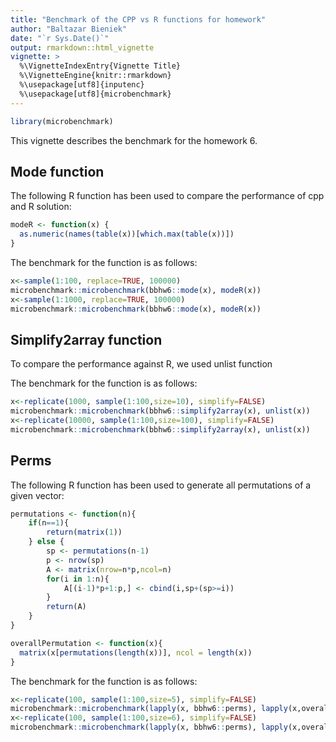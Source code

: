 ```yaml
---
title: "Benchmark of the CPP vs R functions for homework"
author: "Baltazar Bieniek"
date: "`r Sys.Date()`"
output: rmarkdown::html_vignette
vignette: >
  %\VignetteIndexEntry{Vignette Title}
  %\VignetteEngine{knitr::rmarkdown}
  %\usepackage[utf8]{inputenc}
  %\usepackage[utf8]{microbenchmark}
---
```


```r
library(microbenchmark)

```


This vignette describes the benchmark for the homework 6.

## Mode function

The following R function has been used to compare the performance of cpp and R solution:

```r
modeR <- function(x) {
  as.numeric(names(table(x))[which.max(table(x))]) 
}
```

The benchmark for the function is as follows:
```r

x<-sample(1:100, replace=TRUE, 100000)
microbenchmark::microbenchmark(bbhw6::mode(x), modeR(x))
x<-sample(1:1000, replace=TRUE, 100000)
microbenchmark::microbenchmark(bbhw6::mode(x), modeR(x))
```

## Simplify2array function

To compare the performance against R, we used unlist function


The benchmark for the function is as follows:
```r

x<-replicate(1000, sample(1:100,size=10), simplify=FALSE)
microbenchmark::microbenchmark(bbhw6::simplify2array(x), unlist(x))
x<-replicate(10000, sample(1:100,size=100), simplify=FALSE)
microbenchmark::microbenchmark(bbhw6::simplify2array(x), unlist(x))
```


## Perms

The following R function has been used to generate all permutations of a given vector:

```r
permutations <- function(n){
    if(n==1){
        return(matrix(1))
    } else {
        sp <- permutations(n-1)
        p <- nrow(sp)
        A <- matrix(nrow=n*p,ncol=n)
        for(i in 1:n){
            A[(i-1)*p+1:p,] <- cbind(i,sp+(sp>=i))
        }
        return(A)
    }
}

overallPermutation <- function(x){
  matrix(x[permutations(length(x))], ncol = length(x))
}

```

The benchmark for the function is as follows:
```r

x<-replicate(100, sample(1:100,size=5), simplify=FALSE)
microbenchmark::microbenchmark(lapply(x, bbhw6::perms), lapply(x,overallPermutation))
x<-replicate(100, sample(1:100,size=6), simplify=FALSE)
microbenchmark::microbenchmark(lapply(x, bbhw6::perms), lapply(x,overallPermutation))
```
